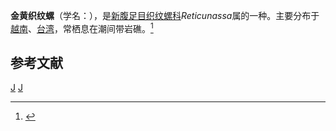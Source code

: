 {{Speciesbox
| taxon = Reticunassa pauperus
| binomial_authority = (Gould, 1850)
}}
'''金黄织纹螺'''（学名：''{{lang|la|Reticunassa pauperus}}''），是[[新腹足目|新腹足目]][[织纹螺科|织纹螺科]]''Reticunassa''属的一种。主要分布于[[越南|越南]]、[[台湾|台湾]]，常栖息在潮间带岩礁。<ref>{{cite web|url=http://shell.sinica.edu.tw/chinese/shellbase_detail.php?science_no=1062|title=国际贝库：金黄织纹螺|publisher=台湾贝类资料库|accessdate=2009-08-11|archive-date=2016-03-04|archive-url=https://web.archive.org/web/20160304115952/http://shell.sinica.edu.tw/chinese/shellbase_detail.php?science_no=1062|dead-url=no}}</ref>

== 参考文献 ==
{{reflist}}
{{taxonbar}}
[[Category:_1850年描述的动物|J]]
[[Category:织纹螺科|J]]